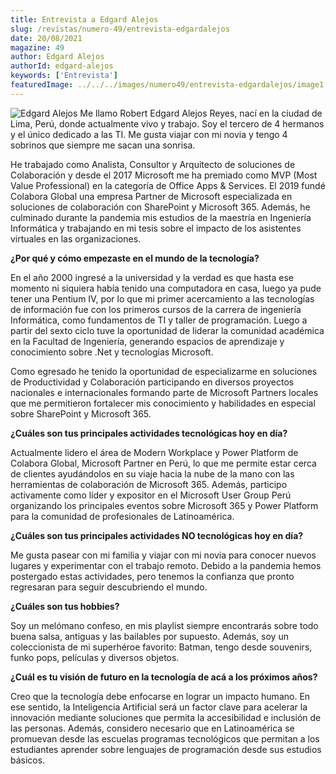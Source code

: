 ```yaml
---
title: Entrevista a Edgard Alejos
slug: /revistas/numero-49/entrevista-edgardalejos
date: 20/08/2021
magazine: 49
author: Edgard Alejos
authorId: edgard-alejos
keywords: ['Entrevista']
featuredImage: ../../../images/numero49/entrevista-edgardalejos/image1.png
---
```

  
  
![Edgard Alejos](/../images/autores/edgard-alejos.png#author) Me llamo Robert Edgard Alejos Reyes, nací en la ciudad de Lima, Perú, donde actualmente vivo y trabajo. Soy el tercero de 4 hermanos y el único dedicado a las TI. 
Me gusta viajar con mi novia y tengo 4 sobrinos que siempre me sacan una sonrisa.

He trabajado como Analista, Consultor y Arquitecto de soluciones de
Colaboración y desde el 2017 Microsoft me ha premiado como MVP (Most
Value Professional) en la categoría de Office Apps & Services. El 2019
fundé Colabora Global una empresa Partner de Microsoft especializada en
soluciones de colaboración con SharePoint y Microsoft 365. Además, he
culminado durante la pandemia mis estudios de la maestría en Ingeniería
Informática y trabajando en mi tesis sobre el impacto de los asistentes
virtuales en las organizaciones.

**¿Por qué y cómo empezaste en el mundo de la tecnología?**

En el año 2000 ingresé a la universidad y la verdad es que hasta ese
momento ni siquiera había tenido una computadora en casa, luego ya pude
tener una Pentium IV, por lo que mi primer acercamiento a las
tecnologías de información fue con los primeros cursos de la carrera de
ingeniería Informática, como fundamentos de TI y taller de programación.
Luego a partir del sexto ciclo tuve la oportunidad de liderar la
comunidad académica en la Facultad de Ingeniería, generando espacios de
aprendizaje y conocimiento sobre .Net y tecnologías Microsoft.

Como egresado he tenido la oportunidad de especializarme en soluciones
de Productividad y Colaboración participando en diversos proyectos
nacionales e internacionales formando parte de Microsoft Partners
locales que me permitieron fortalecer mis conocimiento y habilidades en
especial sobre SharePoint y Microsoft 365.

**¿Cuáles son tus principales actividades tecnológicas hoy en día?**

Actualmente lidero el área de Modern Workplace y Power Platform de
Colabora Global, Microsoft Partner en Perú, lo que me permite estar
cerca de clientes ayudándolos en su viaje hacia la nube de la mano con
las herramientas de colaboración de Microsoft 365. Además, participo
activamente como líder y expositor en el Microsoft User Group Perú
organizando los principales eventos sobre Microsoft 365 y Power Platform
para la comunidad de profesionales de Latinoamérica.

**¿Cuáles son tus principales actividades NO tecnológicas hoy en día?**

Me gusta pasear con mi familia y viajar con mi novia para conocer nuevos
lugares y experimentar con el trabajo remoto. Debido a la pandemia hemos
postergado estas actividades, pero tenemos la confianza que pronto
regresaran para seguir descubriendo el mundo.

**¿Cuáles son tus hobbies?**

Soy un melómano confeso, en mis playlist siempre encontrarás sobre todo
buena salsa, antiguas y las bailables por supuesto. Además, soy un
coleccionista de mi superhéroe favorito: Batman, tengo desde souvenirs,
funko pops, películas y diversos objetos.

**¿Cuál es tu visión de futuro en la tecnología de acá a los próximos
años?**

Creo que la tecnología debe enfocarse en lograr un impacto humano. En
ese sentido, la Inteligencia Artificial será un factor clave para
acelerar la innovación mediante soluciones que permita la accesibilidad
e inclusión de las personas. Además, considero necesario que en
Latinoamérica se promuevan desde las escuelas programas tecnológicos que
permitan a los estudiantes aprender sobre lenguajes de programación
desde sus estudios básicos.
 
 
